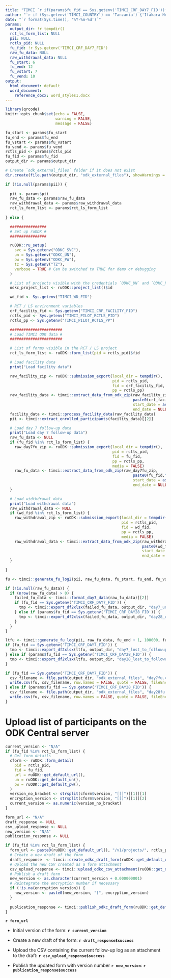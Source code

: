 ```yaml
---
title: "TIMCI `r if(params$fu_fid == Sys.getenv('TIMCI_CRF_DAY7_FID')){'Day 7'} else if(params$fu_fid == Sys.getenv('TIMCI_CRF_DAY28_FID')){'Day 28'}` follow-up - Daily log"
author: "`r if (Sys.getenv('TIMCI_COUNTRY') == 'Tanzania') {'Ifakara Health Institute (IHI)'} else if (Sys.getenv('TIMCI_COUNTRY') == 'India') {'King George s Medical University (KGMU)'} else if (Sys.getenv('TIMCI_COUNTRY') == 'Senegal') {'Université Cheikh Anta Diop de Dakar (UCAD)'} else if (Sys.getenv('TIMCI_COUNTRY') == 'Kenya') {'University of Nairobi (UoN)'} else if (Sys.getenv('TIMCI_COUNTRY') == 'Myanmar') {'Burnet Institute (BI)'} else {'Swiss Tropical and Public Health Institute (Swiss TPH)'}`"
date: "`r format(Sys.time(), '%Y-%m-%d')`"
params:
  output_dir: !r tempdir()
  rct_ls_form_list: NULL
  pii: NULL
  rctls_pid: NULL
  fu_fid: !r Sys.getenv('TIMCI_CRF_DAY7_FID')
  raw_fu_data: NULL
  raw_withdrawal_data: NULL
  fu_start: 6
  fu_end: 12
  fu_vstart: 7
  fu_vend: 10
output:
  html_document: default
  word_document:
    reference_docx: word_styles1.docx
---
```


```r
library(qrcode)
knitr::opts_chunk$set(echo = FALSE,
                      warning = FALSE,
                      message = FALSE)
```

```r
fu_start <- params$fu_start
fu_end <- params$fu_end
fu_vstart <- params$fu_vstart
fu_vend <- params$fu_vend
rctls_pid <- params$rctls_pid
fu_fid <- params$fu_fid
output_dir <- params$output_dir

# Create `odk_external_files` folder if it does not exist
dir.create(file.path(output_dir, "odk_external_files"), showWarnings = FALSE)

if (!is.null(params$pii)) {
  
  pii <- params$pii
  raw_fu_data <- params$raw_fu_data
  raw_withdrawal_data <- params$raw_withdrawal_data
  rct_ls_form_list <- params$rct_ls_form_list
  
} else {

  ################
  # Set up ruODK #
  ################

  ruODK::ru_setup(
    svc = Sys.getenv("ODKC_SVC"),
    un = Sys.getenv("ODKC_UN"),
    pw = Sys.getenv("ODKC_PW"),
    tz = Sys.getenv("TZ"),
    verbose = TRUE # Can be switched to TRUE for demo or debugging
  )

  # List of projects visible with the credentials `ODKC_UN` and `ODKC_PW`
  odkc_project_list <- ruODK::project_list()$id

  wd_fid <- Sys.getenv("TIMCI_WD_FID")

  # RCT / LS environment variables
  crf_facility_fid <- Sys.getenv("TIMCI_CRF_FACILITY_FID")
  rctls_pid <- Sys.getenv("TIMCI_PILOT_RCTLS_PID")
  rctls_pp <- Sys.getenv("TIMCI_PILOT_RCTLS_PP")

  #######################
  # Load TIMCI ODK data #
  #######################

  # List of forms visible in the RCT / LS project
  rct_ls_form_list <- ruODK::form_list(pid = rctls_pid)$fid

  # Load facility data
  print("Load facility data")

  raw_facility_zip <- ruODK::submission_export(local_dir = tempdir(),
                                               pid = rctls_pid,
                                               fid = crf_facility_fid,
                                               pp = rctls_pp)
  raw_facility_data <- timci::extract_data_from_odk_zip(raw_facility_zip,
                                                        paste0(crf_facility_fid,".csv"),
                                                        start_date = as.Date("2021-07-05"),
                                                        end_date = NULL)
  facility_data <- timci::process_facility_data(raw_facility_data)
  pii <- timci::extract_enrolled_participants(facility_data)[[2]]

  # Load day 7 follow-up data
  print("Load day 7 follow-up data")
  raw_fu_data <- NULL
  if (fu_fid %in% rct_ls_form_list) {
    raw_day7fu_zip <- ruODK::submission_export(local_dir = tempdir(),
                                               pid = rctls_pid,
                                               fid = fu_fid,
                                               pp = rctls_pp,
                                               media = FALSE)
    raw_fu_data <- timci::extract_data_from_odk_zip(raw_day7fu_zip,
                                                        paste0(fu_fid,".csv"),
                                                        start_date = as.Date("2021-07-05"),
                                                        end_date = NULL)
  }

  # Load widthdrawal data
  print("Load withdrawal data")
  raw_withdrawal_data <- NULL
  if (wd_fid %in% rct_ls_form_list) {
    raw_withdrawal_zip <- ruODK::submission_export(local_dir = tempdir(),
                                                   pid = rctls_pid,
                                                   fid = wd_fid,
                                                   pp = rctls_pp,
                                                   media = FALSE)
    raw_withdrawal_data <- timci::extract_data_from_odk_zip(raw_withdrawal_zip,
                                                            paste0(wd_fid,".csv"),
                                                            start_date = as.Date("2021-07-05"),
                                                            end_date = NULL)
  }
  
}
```

```r
fu <- timci::generate_fu_log2(pii, raw_fu_data, fu_start, fu_end, fu_vstart, fu_vend)
```

```r
if (!is.null(raw_fu_data)) {
  if (nrow(raw_fu_data) > 0) {
    failed_fu_data <- timci::format_day7_data(raw_fu_data)[[2]]
    if (fu_fid == Sys.getenv('TIMCI_CRF_DAY7_FID')) {
      tmp <- timci::export_df2xlsx(failed_fu_data, output_dir, "day7_unsuccessful_calls")
    } else if (params$fu_fid == Sys.getenv('TIMCI_CRF_DAY28_FID')) {
      tmp <- timci::export_df2xlsx(failed_fu_data, output_dir, "day28_unsuccessful_calls")
    }
  }
}
```

```r
ltfu <- timci::generate_fu_log(pii, raw_fu_data, fu_end + 1, 100000, fu_end + 1, 100000)
if (fu_fid == Sys.getenv('TIMCI_CRF_DAY7_FID')) {
  tmp <- timci::export_df2xlsx(ltfu, output_dir, "day7_lost_to_followup")
} else if (params$fu_fid == Sys.getenv('TIMCI_CRF_DAY28_FID')) {
  tmp <- timci::export_df2xlsx(ltfu, output_dir, "day28_lost_to_followup")
}
```

```r
if (fu_fid == Sys.getenv('TIMCI_CRF_DAY7_FID')) {
  csv_filename <- file.path(output_dir, "odk_external_files", "day7fu.csv")
  write.csv(fu, csv_filename, row.names = FALSE, quote = FALSE, fileEncoding = "UTF-8")
} else if (params$fu_fid == Sys.getenv('TIMCI_CRF_DAY28_FID')) {
  csv_filename <- file.path(output_dir, "odk_external_files", "day28fu.csv")
  write.csv(fu, csv_filename, row.names = FALSE, quote = FALSE, fileEncoding = "UTF-8")
}
```

# Upload list of participants on the ODK Central server

```r
current_version <- "N/A"
if (fu_fid %in% rct_ls_form_list) {
  # Get form details
  cform <- ruODK::form_detail(
    pid = rctls_pid,
    fid = fu_fid,
    url = ruODK::get_default_url(),
    un = ruODK::get_default_un(),
    pw = ruODK::get_default_pw(),
  )
  version_no_bracket <- strsplit(cform$version, "[[]")[[1]][1]
  encryption_version <- strsplit(cform$version, "[[]")[[1]][2]
  current_version <- as.numeric(version_no_bracket)
}
```

```r
form_url <- "N/A"
draft_response <- NULL
csv_upload_response <- NULL
new_version <- "N/A"
publication_response <- NULL

if (fu_fid %in% rct_ls_form_list) {
  form_url <- paste0(ruODK::get_default_url(), "/v1/projects/", rctls_pid, "/forms/", fu_fid)
  # Create a new draft of the form
  draft_response  <- timci::create_odkc_draft_form(ruODK::get_default_un(), ruODK::get_default_pw(), form_url)
  # Upload the new CSV created as a form attachment
  csv_upload_response <- timci::upload_odkc_csv_attachment(ruODK::get_default_un(), ruODK::get_default_pw(), form_url, csv_filename)
  # Publish a draft form
  new_version <- as.character(current_version + 0.000000001)
  # Reintegrate the encryption number if necessary
  if (!is.na(encryption_version)) {
    new_version <- paste0(new_version, "[", encryption_version)
  }
  
  publication_response <- timci::publish_odkc_draft_form(ruODK::get_default_un(), ruODK::get_default_pw(), form_url, new_version)
}
```

**`r form_url`**

* Initial version of the form: **`r current_version`**

* Create a new draft of the form: **`r draft_response$success`**

* Upload the CSV containing the current follow-up log as an attachment to the draft: **`r csv_upload_response$success`**

* Publish the updated form with version number **`r new_version`**: **`r publication_response$success`**
